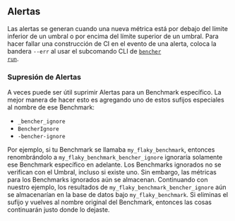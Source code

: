 ## Alertas
Las alertas se generan cuando una nueva métrica está por debajo del límite inferior de un umbral o por encima del límite superior de un umbral.
Para hacer fallar una construcción de CI en el evento de una alerta, coloca la bandera `--err` al usar el subcomando CLI de <code><a href="/es/docs/explanation/bencher-run/">bencher run</a></code>.

### Supresión de Alertas
A veces puede ser útil suprimir Alertas para un Benchmark específico.
La mejor manera de hacer esto es agregando uno de estos sufijos especiales al nombre de ese Benchmark:

- `_bencher_ignore`
- `BencherIgnore`
- `-bencher-ignore`

Por ejemplo, si tu Benchmark se llamaba `my_flaky_benchmark`, entonces renombrándolo a `my_flaky_benchmark_bencher_ignore`
ignoraría solamente ese Benchmark específico en adelante.
Los Benchmarks ignorados no se verifican con el Umbral, incluso si existe uno.
Sin embargo, las métricas para los Benchmarks ignorados aún se almacenan.
Continuando con nuestro ejemplo, los resultados de `my_flaky_benchmark_bencher_ignore` aún se almacenarían en la base de datos bajo `my_flaky_benchmark`.
Si eliminas el sufijo y vuelves al nombre original del Benchmark,
entonces las cosas continuarán justo donde lo dejaste.
